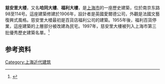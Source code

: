 {{上海市优秀历史建筑
|名称 = 哈同大楼
|图片 = [[File:Fu-Li_Building.JPG|250px]]
|所在 = 上海市黄浦区南京东路98~114号
|时代 = 1906年
|编号 = A-III-17
|公布 = 1999年
}}
'''慈安里大楼'''，又名'''哈同大樓'''、'''福利大樓'''，是[[上海市|上海市]]的一座歷史建築，位於南京东路98至114号。這座建築修建於1906年，設計者是英國愛爾德公司，外觀是法國文藝復興式風格。慈安里大楼最初是百貨店福利公司的建築。1955年後，福利百貨停業，這座建築的上層部分被改建為民宅。1997年，慈安里大樓被列入上海市第三批優秀歷史建築名單。<ref>{{Cite web |title=第三批优秀历史建筑 |url=http://fgj.sh.gov.cn/yxlsjzcs/20200331/2447d47b3e2947bfba7c64ed04a758a7.html |accessdate=2021-02-14 |author=上海市房屋管理局 |date=2019-01-14 |publisher=上海市房屋管理局}}</ref>

== 参考资料 ==
{{reflist}}


{{第三批上海市优秀历史建筑}}
[[Category:上海近代建筑|Category:上海近代建筑]]